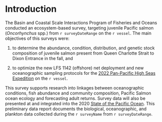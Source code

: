 # Introduction

The Basin and Coastal Scale Interactions Program of Fisheries and Oceans conducted an ecosystem-based survey, targeting juvenile Pacific salmon (*Oncorhynchus* spp.) from `r surveyDateRange` on the `r vessel`. The main objectives of this surveys were:

1. to determine the abundance, condition, distribution, and genetic stock composition of juvenile salmon present from Queen Charlotte Strait to Dixon Entrance in the fall, and 

2. to optimize the new LFS 1142 (offshore) net deployment and new oceanographic sampling protocols for the [2022 Pan-Pacific High Seas Expedition](https://yearofthesalmon.org/high-seas-expeditions/) on the `r vessel`. 

This survey supports research into linkages between oceanographic conditions, fish abundance and community composition, Pacific Salmon ocean ecology and forecasting adult returns. Survey data will also be presented at and integrated into the 2020 [State of the Pacific Ocean](https://dfo-mpo.gc.ca/oceans/publications/index-eng.html#soto-pac-tech). This preliminary data report documents the biological, oceanographic, and plankton data collected during the `r surveyName` from `r surveyDateRange`.  